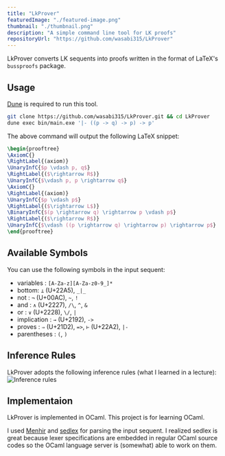 ```yaml
---
title: "LkProver"
featuredImage: "./featured-image.png"
thumbnail: "./thumbnail.png"
description: "A simple command line tool for LK proofs"
repositoryUrl: "https://github.com/wasabi315/LkProver"
---
```


LkProver converts LK sequents into proofs written in the format of LaTeX's `bussproofs` package.

## Usage

[Dune](https://dune.build/) is required to run this tool.

```bash
git clone https://github.com/wasabi315/LkProver.git && cd LkProver
dune exec bin/main.exe '|- ((p -> q) -> p) -> p'
```

The above command will output the following LaTeX snippet:

```latex
\begin{prooftree}
\AxiomC{}
\RightLabel{(axiom)}
\UnaryInfC{$p \vdash p, q$}
\RightLabel{($\rightarrow R$)}
\UnaryInfC{$\vdash p, p \rightarrow q$}
\AxiomC{}
\RightLabel{(axiom)}
\UnaryInfC{$p \vdash p$}
\RightLabel{($\rightarrow L$)}
\BinaryInfC{$(p \rightarrow q) \rightarrow p \vdash p$}
\RightLabel{($\rightarrow R$)}
\UnaryInfC{$\vdash ((p \rightarrow q) \rightarrow p) \rightarrow p$}
\end{prooftree}
```

## Available Symbols
You can use the following symbols in the input sequent:
- variables : `[A-Za-z][A-Za-z0-9_]*`
- bottom: `⊥` (U+22A5), `_|_`
- not : `¬` (U+00AC), `~`, `!`
- and : `∧` (U+2227), `/\`, `^`, `&`
- or : `∨` (U+2228), `\/`, `|`
- implication : `→` (U+2192), `->`
- proves : `⇒` (U+21D2), `=>`, `⊢` (U+22A2), `|-`
- parentheses : `(`, `)`

## Inference Rules
LkProver adopts the following inference rules (what I learned in a lecture):
![Inference rules](./inference-rules.png)

## Implementaion
LkProver is implemented in OCaml. This project is for learning OCaml.

I used [Menhir](http://cambium.inria.fr/~fpottier/menhir/) and [sedlex](https://github.com/ocaml-community/sedlex) for parsing the input sequent.
I realized sedlex is great because lexer specifications are embedded in regular OCaml source codes so the OCaml language server is (somewhat) able to work on them.
